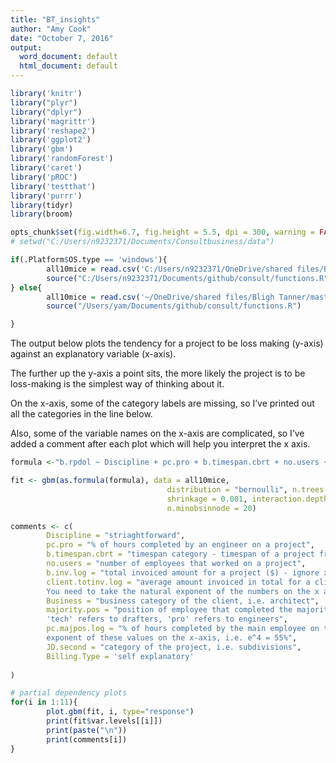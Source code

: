 ```yaml
---
title: "BT_insights"
author: "Amy Cook"
date: "October 7, 2016"
output:
  word_document: default
  html_document: default
---
```


```r
library('knitr')
library("plyr")
library("dplyr")
library('magrittr')
library('reshape2')
library('ggplot2')
library('gbm')
library('randomForest')
library('caret')
library('pROC')
library('testthat')
library('purrr')
library(tidyr)
library(broom)

opts_chunk$set(fig.width=6.7, fig.height = 5.5, dpi = 300, warning = FALSE, message = FALSE, echo = FALSE, warning = FALSE)
# setwd("C:/Users/n9232371/Documents/Consultbusiness/data")
```



```r
if(.Platform$OS.type == 'windows'){
        all10mice = read.csv('C:/Users/n9232371/OneDrive/shared files/Bligh Tanner/masters/data/all10mice_May16.csv')[,-1]
        source("C:/Users/n9232371/Documents/github/consult/functions.R")
} else{
        all10mice = read.csv('~/OneDrive/shared files/Bligh Tanner/masters/data/all10mice_May16.csv')[,-1]
        source("/Users/yam/Documents/github/consult/functions.R")

}

```


The output below plots the tendency for a project to be loss making (y-axis) against an explanatory variable (x-axis).

The further up the y-axis a point sits, the more likely the project is to be loss-making is the simplest way of thinking about it.

On the x-axis, some of the category labels are missing, so I've printed out all the categories in the line below.

Also, some of the variable names on the x-axis are complicated, so I've added a comment after each plot which will help you interpret the x axis.




```r

formula <-"b.rpdol ~ Discipline + pc.pro + b.timespan.cbrt + no.users + b.inv.log + client.totinv.log + Business + majority.pos + pc.majpos.log + JD.Second + Billing.Type"

fit <- gbm(as.formula(formula), data = all10mice,
                                   distribution = "bernoulli", n.trees = 10000,
                                   shrinkage = 0.001, interaction.depth = 5,
                                   n.minobsinnode = 20)

comments <- c(
        Discipline = "striaghtforward",
        pc.pro = "% of hours completed by an engineer on a project",
        b.timespan.cbrt = "timespan category - timespan of a project from first hour logged til last",
        no.users = "number of employees that worked on a project",
        b.inv.log = "total invoiced amount for a project ($) - ignore x-axis title",
        client.totinv.log = "average amount invoiced in total for a client across all jobs with them. 
        You need to take the natural exponent of the numbers on the x axis (i.e. e^6 = $403)",
        Business = "business category of the client, i.e. architect",
        majority.pos = "position of employee that completed the majority number of hours on a project.
        'tech' refers to drafters, 'pro' refers to engineers",
        pc.majpos.log = "% of hours completed by the main employee on the project. You need to take the natural 
        exponent of these values on the x-axis, i.e. e^4 = 55%",
        JD.second = "category of the project, i.e. subdivisions",
        Billing.Type = 'self explanatory'
        
)

# partial dependency plots
for(i in 1:11){
        plot.gbm(fit, i, type="response")
        print(fit$var.levels[[i]])
        print(paste("\n"))
        print(comments[i])
}


```

